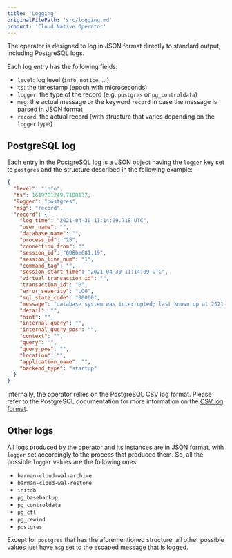 ```yaml
---
title: 'Logging'
originalFilePath: 'src/logging.md'
product: 'Cloud Native Operator'
---
```


The operator is designed to log in JSON format directly to standard
output, including PostgreSQL logs.

Each log entry has the following fields:

- `level`: log level (`info`, `notice`, ...)
- `ts`: the timestamp (epoch with microseconds)
- `logger`: the type of the record (e.g. `postgres` or `pg_controldata`)
- `msg`: the actual message or the keyword `record` in case the message is
  parsed in JSON format
- `record`: the actual record (with structure that varies depending on the
  `logger` type)

## PostgreSQL log

Each entry in the PostgreSQL log is a JSON object having the `logger` key set to `postgres` and the structure described in the following example:

```json
{
  "level": "info",
  "ts": 1619781249.7188137,
  "logger": "postgres",
  "msg": "record",
  "record": {
    "log_time": "2021-04-30 11:14:09.718 UTC",
    "user_name": "",
    "database_name": "",
    "process_id": "25",
    "connection_from": "",
    "session_id": "608be681.19",
    "session_line_num": "1",
    "command_tag": "",
    "session_start_time": "2021-04-30 11:14:09 UTC",
    "virtual_transaction_id": "",
    "transaction_id": "0",
    "error_severity": "LOG",
    "sql_state_code": "00000",
    "message": "database system was interrupted; last known up at 2021-04-30 11:14:07 UTC",
    "detail": "",
    "hint": "",
    "internal_query": "",
    "internal_query_pos": "",
    "context": "",
    "query": "",
    "query_pos": "",
    "location": "",
    "application_name": "",
    "backend_type": "startup"
  }
}
```

Internally, the operator relies on the PostgreSQL CSV log format.
Please refer to the PostgreSQL documentation for more information
on the [CSV log format](https://www.postgresql.org/docs/current/runtime-config-logging.html).

## Other logs
All logs produced by the operator and its instances are in JSON format, with `logger` set accordingly to the process 
that produced them. So, all the possible `logger` values are the following ones:
- `barman-cloud-wal-archive`
- `barman-cloud-wal-restore`
- `initdb`
- `pg_basebackup`
- `pg_controldata`
- `pg_ctl`
- `pg_rewind`
- `postgres`

Except for `postgres` that has the aforementioned structure, all other possible values just have `msg` set to the 
escaped message that is logged.
